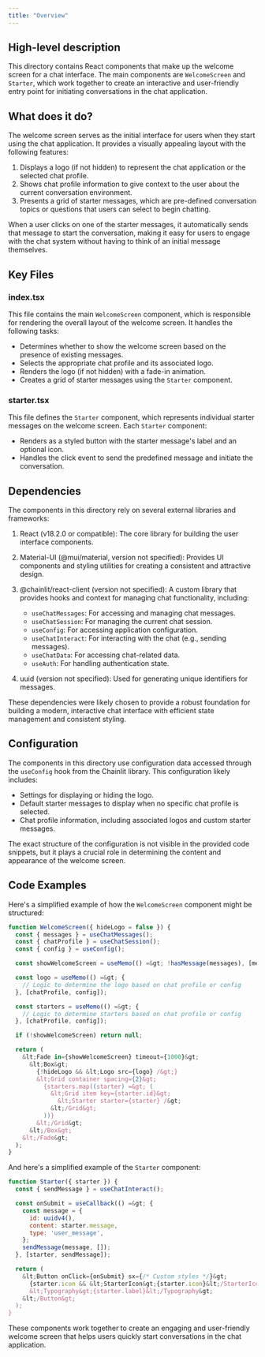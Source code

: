 ```yaml
---
title: "Overview"
---
```


## High-level description
This directory contains React components that make up the welcome screen for a chat interface. The main components are `WelcomeScreen` and `Starter`, which work together to create an interactive and user-friendly entry point for initiating conversations in the chat application.

## What does it do?
The welcome screen serves as the initial interface for users when they start using the chat application. It provides a visually appealing layout with the following features:

1. Displays a logo (if not hidden) to represent the chat application or the selected chat profile.
2. Shows chat profile information to give context to the user about the current conversation environment.
3. Presents a grid of starter messages, which are pre-defined conversation topics or questions that users can select to begin chatting.

When a user clicks on one of the starter messages, it automatically sends that message to start the conversation, making it easy for users to engage with the chat system without having to think of an initial message themselves.

## Key Files

### index.tsx
This file contains the main `WelcomeScreen` component, which is responsible for rendering the overall layout of the welcome screen. It handles the following tasks:

- Determines whether to show the welcome screen based on the presence of existing messages.
- Selects the appropriate chat profile and its associated logo.
- Renders the logo (if not hidden) with a fade-in animation.
- Creates a grid of starter messages using the `Starter` component.

### starter.tsx
This file defines the `Starter` component, which represents individual starter messages on the welcome screen. Each `Starter` component:

- Renders as a styled button with the starter message's label and an optional icon.
- Handles the click event to send the predefined message and initiate the conversation.

## Dependencies
The components in this directory rely on several external libraries and frameworks:

1. React (v18.2.0 or compatible): The core library for building the user interface components.
2. Material-UI (@mui/material, version not specified): Provides UI components and styling utilities for creating a consistent and attractive design.
3. @chainlit/react-client (version not specified): A custom library that provides hooks and context for managing chat functionality, including:
   - `useChatMessages`: For accessing and managing chat messages.
   - `useChatSession`: For managing the current chat session.
   - `useConfig`: For accessing application configuration.
   - `useChatInteract`: For interacting with the chat (e.g., sending messages).
   - `useChatData`: For accessing chat-related data.
   - `useAuth`: For handling authentication state.

4. uuid (version not specified): Used for generating unique identifiers for messages.

These dependencies were likely chosen to provide a robust foundation for building a modern, interactive chat interface with efficient state management and consistent styling.

## Configuration
The components in this directory use configuration data accessed through the `useConfig` hook from the Chainlit library. This configuration likely includes:

- Settings for displaying or hiding the logo.
- Default starter messages to display when no specific chat profile is selected.
- Chat profile information, including associated logos and custom starter messages.

The exact structure of the configuration is not visible in the provided code snippets, but it plays a crucial role in determining the content and appearance of the welcome screen.

## Code Examples

Here's a simplified example of how the `WelcomeScreen` component might be structured:

```jsx
function WelcomeScreen({ hideLogo = false }) {
  const { messages } = useChatMessages();
  const { chatProfile } = useChatSession();
  const { config } = useConfig();

  const showWelcomeScreen = useMemo(() =&gt; !hasMessage(messages), [messages]);

  const logo = useMemo(() =&gt; {
    // Logic to determine the logo based on chat profile or config
  }, [chatProfile, config]);

  const starters = useMemo(() =&gt; {
    // Logic to determine starters based on chat profile or config
  }, [chatProfile, config]);

  if (!showWelcomeScreen) return null;

  return (
    &lt;Fade in={showWelcomeScreen} timeout={1000}&gt;
      &lt;Box&gt;
        {!hideLogo && &lt;Logo src={logo} /&gt;}
        &lt;Grid container spacing={2}&gt;
          {starters.map((starter) =&gt; (
            &lt;Grid item key={starter.id}&gt;
              &lt;Starter starter={starter} /&gt;
            &lt;/Grid&gt;
          ))}
        &lt;/Grid&gt;
      &lt;/Box&gt;
    &lt;/Fade&gt;
  );
}
```

And here's a simplified example of the `Starter` component:

```jsx
function Starter({ starter }) {
  const { sendMessage } = useChatInteract();

  const onSubmit = useCallback(() =&gt; {
    const message = {
      id: uuidv4(),
      content: starter.message,
      type: 'user_message',
    };
    sendMessage(message, []);
  }, [starter, sendMessage]);

  return (
    &lt;Button onClick={onSubmit} sx={/* Custom styles */}&gt;
      {starter.icon && &lt;StarterIcon&gt;{starter.icon}&lt;/StarterIcon&gt;}
      &lt;Typography&gt;{starter.label}&lt;/Typography&gt;
    &lt;/Button&gt;
  );
}
```

These components work together to create an engaging and user-friendly welcome screen that helps users quickly start conversations in the chat application.